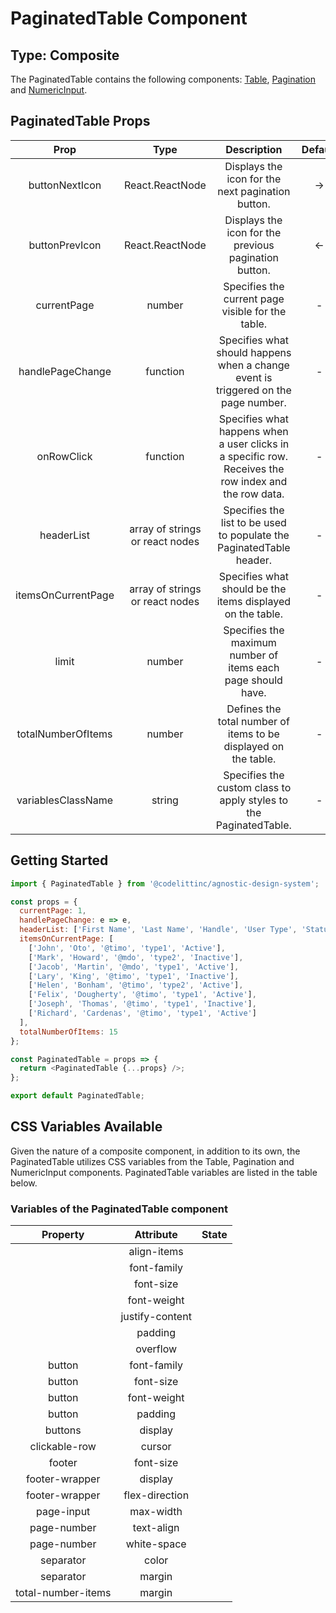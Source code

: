 # PaginatedTable Component

## Type: Composite

The PaginatedTable contains the following components: [Table](https://design-system.codelitt.dev/?path=/docs/components-table--default), [Pagination](https://design-system.codelitt.dev/?path=/docs/components-pagination--default) and [NumericInput](https://design-system.codelitt.dev/?path=/docs/components-numeric-input--default).

## PaginatedTable Props

|        Prop        |              Type               |                                              Description                                              |        Default        | Mandatory |
| :----------------: | :-----------------------------: | :---------------------------------------------------------------------------------------------------: | :-------------------: | :-------: |
|   buttonNextIcon   |         React.ReactNode         |                           Displays the icon for the next pagination button.                           | <span> &rarr; </span> |   false   |
|   buttonPrevIcon   |         React.ReactNode         |                         Displays the icon for the previous pagination button.                         | <span> &larr; </span> |   false   |
|    currentPage     |             number              |                           Specifies the current page visible for the table.                           |           -           |   true    |
|  handlePageChange  |            function             |          Specifies what should happens when a change event is triggered on the page number.           |           -           |   true    |
|     onRowClick     |            function             | Specifies what happens when a user clicks in a specific row. Receives the row index and the row data. |           -           |   false   |
|     headerList     | array of strings or react nodes |                 Specifies the list to be used to populate the PaginatedTable header.                  |           -           |   true    |
| itemsOnCurrentPage | array of strings or react nodes |                      Specifies what should be the items displayed on the table.                       |           -           |   true    |
|       limit        |             number              |                     Specifies the maximum number of items each page should have.                      |           -           |   true    |
| totalNumberOfItems |             number              |                    Defines the total number of items to be displayed on the table.                    |           -           |   true    |
| variablesClassName |             string              |                   Specifies the custom class to apply styles to the PaginatedTable.                   |           -           |   false   |

## Getting Started

```javascript
import { PaginatedTable } from '@codelittinc/agnostic-design-system';

const props = {
  currentPage: 1,
  handlePageChange: e => e,
  headerList: ['First Name', 'Last Name', 'Handle', 'User Type', 'Status'],
  itemsOnCurrentPage: [
    ['John', 'Oto', '@timo', 'type1', 'Active'],
    ['Mark', 'Howard', '@mdo', 'type2', 'Inactive'],
    ['Jacob', 'Martin', '@mdo', 'type1', 'Active'],
    ['Lary', 'King', '@timo', 'type1', 'Inactive'],
    ['Helen', 'Bonham', '@timo', 'type2', 'Active'],
    ['Felix', 'Dougherty', '@timo', 'type1', 'Active'],
    ['Joseph', 'Thomas', '@timo', 'type1', 'Inactive'],
    ['Richard', 'Cardenas', '@timo', 'type1', 'Active']
  ],
  totalNumberOfItems: 15
};

const PaginatedTable = props => {
  return <PaginatedTable {...props} />;
};

export default PaginatedTable;
```

## CSS Variables Available

Given the nature of a composite component, in addition to its own, the PaginatedTable utilizes CSS variables from the Table, Pagination and NumericInput components.
PaginatedTable variables are listed in the table below.

### Variables of the PaginatedTable component

|      Property      |    Attribute    | State |
| :----------------: | :-------------: | :---: |
|                    |   align-items   |       |
|                    |   font-family   |       |
|                    |    font-size    |       |
|                    |   font-weight   |       |
|                    | justify-content |       |
|                    |     padding     |       |
|                    |    overflow     |       |
|      button        |   font-family   |       |
|      button        |    font-size    |       |
|      button        |   font-weight   |       |
|      button        |     padding     |       |
|      buttons       |     display     |       |
|   clickable-row    |     cursor      |       |
|      footer        |    font-size    |       |
|   footer-wrapper   |     display     |       |
|   footer-wrapper   |  flex-direction |       |
|    page-input      |    max-width    |       |
|    page-number     |   text-align    |       |
|    page-number     |   white-space   |       |
|     separator      |     color       |       |
|     separator      |     margin      |       |
| total-number-items |     margin      |       |
